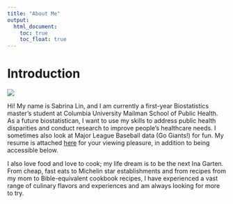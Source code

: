 ```yaml
---
title: "About Me"
output: 
  html_document:
    toc: true
    toc_float: true
---
```

# Introduction

![](Xian.jpg)

Hi! My name is Sabrina Lin, and I am currently a first-year Biostatistics master's student at Columbia University Mailman School of Public Health. As a future biostatistican, I want to use my skills to address public health disparities and conduct research to improve people's healthcare needs. I sometimes also look at Major League Baseball data (Go Giants!) for fun. My resume is attached [here](Resume_10_10_19.pdf) for your viewing pleasure, in addition to being accessible below. 

I also love food and love to cook; my life dream is to be the next Ina Garten. From cheap, fast eats to Michelin star establishments and from recipes from my mom to Bible-equivalent cookbook recipes, I have experienced a vast range of culinary flavors and experiences and am always looking for more to try. 




